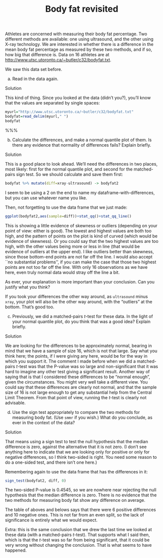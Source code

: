 % Body fat revisited



 Athletes are concerned with measuring their body fat
percentage. Two different methods are available: one using ultrasound,
and the other using X-ray technology. We are interested in whether
there is a difference in the mean body fat percentage as measured by
these two methods, and if so, how big that difference is. Data on 16
athletes are at
[http://www.utsc.utoronto.ca/~butler/c32/bodyfat.txt](http://www.utsc.utoronto.ca/~butler/c32/bodyfat.txt). 

We saw this data set before.




(a) Read in the data again.



Solution


This kind of thing. Since you looked at the data (didn't you?),
you'll know that the values are separated by single spaces:

```r
myurl="http://www.utsc.utoronto.ca/~butler/c32/bodyfat.txt"
bodyfat=read_delim(myurl," ")
bodyfat  
``` 
%%%


(b) Calculate the differences, and make a normal quantile plot of
them. Is there any evidence that normality of differences fails?
Explain briefly. 



Solution


This is a good place to look ahead. We'll need the differences in two
places, most likely: first for the normal quantile plot, and second
for the matched-pairs sign test. So we should calculate and save them first:

```r
bodyfat %>% mutate(diff=xray-ultrasound) -> bodyfat2
``` 

I seem to be using a 2 on the end to name my
dataframe-with-differences, but you can use whatever name you like.

Then, not forgetting to use the data frame that we just made:

```r
ggplot(bodyfat2,aes(sample=diff))+stat_qq()+stat_qq_line()
```   
This is showing a little evidence of skewness or outliers  (depending
on your point of view: either is good). The lowest and highest values
are both too high, and the pattern of points on the plot is kind of
curved (which would be evidence of skewness). Or you could say that
the two highest values are too high, with the other values being more
or less in line (that would be evidence of outliers at the upper
end). I like outliers better than skewness, since those bottom-end
points are not far off the line. I would also accept ``no substantial
problems'', if you can make the case that those two highest points are
not too far off the line. With only 16 observations as we have here,
even truly normal data would stray off the line a bit.

As ever, your explanation is more important than your conclusion. Can
you justify what you think?

If you took your differences the other way around, as
`ultrasound` minus `xray`, your plot will also be the
other way around, with the "outliers" at the bottom. That's good
too.





(c) Previously, we did a matched-pairs $t$-test for these data. In
the light of your normal quantile plot, do you think that was a good
idea? Explain briefly.



Solution


We are looking for the differences to be approximately normal,
bearing in mind that we have a sample of size 16, which is not
that large. Say what you think here; the points, if I were giving
any here, would be for the way in which you support it.
The comment I made before when we did a matched-pairs $t$-test
was that the P-value was so large and non-significant that it was
hard to imagine any other test giving a significant
result. Another way of saying that is that I considered these
differences to be "normal enough", given the circumstances.
You might very well take a different view. You could say that
these differences are clearly not normal, and that the sample size
of 16 is not large enough to get any substantial help from the
Central Limit Theorem. From that point of view, running the
$t$-test is clearly not advisable.




(d) Use the sign test appropriately to compare the two methods for
measuring body fat. (Use `smmr` if you wish.) What do you
conclude, as ever in the context of the data?



Solution


That means using a sign test to test the null hypothesis that the
median difference is zero, against the alternative that it is not
zero. (I don't see anything here to indicate that we are looking only
for positive or only for negative differences, so I think two-sided is
right. You need some reason to do a one-sided test, and there isn't
one here.)

Remembering again to use the data frame that has the differences in it:

```r
sign_test(bodyfat2, diff, 0)
``` 

The two-sided P-value is 0.4545, so we are nowhere near rejecting the
null hypothesis that the median difference is zero. There is no
evidence that the two methods for measuring body fat show any
difference on average.

The table of aboves and belows says that there were 6 positive
differences and 10 negative ones. This is not far from an even split,
so the lack of significance is entirely what we would expect. 

Extra: this is the same conclusion that we drew the last time we
looked at these data (with a matched-pairs $t$-test). That supports
what I said then, which is that the $t$-test was so far from being
significant, that it could be very wrong without changing the
conclusion. That is what seems to have happened.




